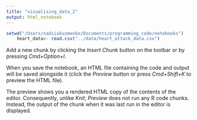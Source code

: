 ```yaml
---
title: "visualising_data_2"
output: html_notebook
---
```


```r
setwd("/Users/nadiiakuzmenko/Documents/programming_code/notebooks")
	heart_data<- read.csv("../data/heart_attack_data.csv")
```

Add a new chunk by clicking the *Insert Chunk* button on the toolbar or by pressing *Cmd+Option+I*.

When you save the notebook, an HTML file containing the code and output will be saved alongside it (click the *Preview* button or press *Cmd+Shift+K* to preview the HTML file). 

The preview shows you a rendered HTML copy of the contents of the editor. Consequently, unlike *Knit*, *Preview* does not run any R code chunks. Instead, the output of the chunk when it was last run in the editor is displayed.

